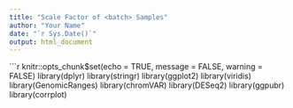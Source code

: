 ```yaml
---
title: "Scale Factor of <batch> Samples"
author: "Your Name"
date: "`r Sys.Date()`"
output: html_document
---
```


```r
knitr::opts_chunk$set(echo = TRUE, message = FALSE, warning = FALSE)
library(dplyr)
library(stringr)
library(ggplot2)
library(viridis)
library(GenomicRanges)
library(chromVAR)
library(DESeq2)
library(ggpubr)
library(corrplot)
